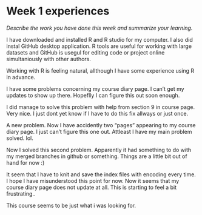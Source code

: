 # Week 1 experiences

*Describe the work you have done this week and summarize your learning.*


I have downloaded and installed R and R studio for my computer. I also did instal GitHub desktop application. R tools are useful for working with large datasets and GitHub is usegul for editing code or project online simultaniously with other authors.  


Working with R is feeling natural, allthough I have some experience using R in advance.  


I have some problems concerning my course diary page. I can't get my updates to show up there. Hopeflly I can figure this out soon enough.  

I did manage to solve this problem with help from section 9 in course page. Very nice. I just dont yet know if I have to do this fix allways or just once.  

A new problem. Now I have accidently two "pages" appearing to my course diary page. I just can't figure this one out. Attleast I have my main problem solved. lol.  

Now I solved this second problem. Apparently it had something to do with my merged branches in github or something. Things are a little bit out of hand for now :)  

It seem that I have to knit and save the index files with encoding every time. I hope I have misunderstood this point for now. Now it seems that my course diary page does not update at all. This is starting to feel a bit frustrating..


This course seems to be just what i was looking for.

